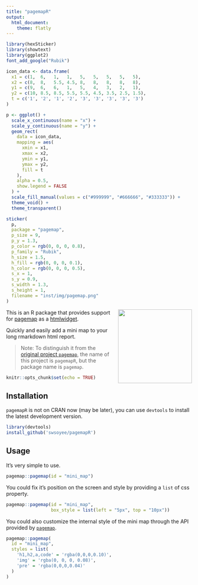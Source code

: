 ```yaml
---
title: "pagemapR"
output: 
  html_document: 
    theme: flatly
---
```


```r
library(hexSticker)
library(showtext)
library(ggplot2)
font_add_google("Rubik")

icon_data <- data.frame(
  x1 = c(1,  6,   1,   1,   5,   5,   5,   5,   5),
  x2 = c(8,  8,   5.5, 4.5, 8,   8,   8,   8,   8),
  y1 = c(9,  6,   6,   1,   5,   4,   3,   2,   1),
  y2 = c(10, 8.5, 8.5, 5.5, 5.5, 4.5, 3.5, 2.5, 1.5),
  t = c('1', '2', '1', '2', '3', '3', '3', '3', '3')
)

p <- ggplot() +
  scale_x_continuous(name = "x") +
  scale_y_continuous(name = "y") +
  geom_rect(
    data = icon_data,
    mapping = aes(
      xmin = x1,
      xmax = x2,
      ymin = y1,
      ymax = y2,
      fill = t
    ),
    alpha = 0.5,
    show.legend = FALSE
  ) +
  scale_fill_manual(values = c("#999999", "#666666", "#333333")) +
  theme_void() +
  theme_transparent()

sticker(
  p,
  package = "pagemap",
  p_size = 9,
  p_y = 1.3,
  p_color = rgb(0, 0, 0, 0.8),
  p_family = "Rubik",
  h_size = 1.5,
  h_fill = rgb(0, 0, 0, 0.1),
  h_color = rgb(0, 0, 0, 0.5),
  s_x = 1,
  s_y = 0.9,
  s_width = 1.3,
  s_height = 1,
  filename = "inst/img/pagemap.png"
)
```

<img src="./inst/img/pagemap.png" width="200" align="right" style="max-width: 50%;margin-left:20px;">


This is an R package that provides support for [pagemap](https://larsjung.de/pagemap/) as a [htmlwidget](http://htmlwidgets.org/).

Quickly and easily add a mini map to your long rmarkdown html report.

> Note: To distinguish it from the [original project `pagemap`](https://larsjung.de/pagemap/), the name of this project is `pagemapR`, but the package name is `pagemap`.

```r
knitr::opts_chunk$set(echo = TRUE)
```

## Installation

`pagemapR` is not on CRAN now (may be later), you can use `devtools` to install the latest development version.

```r
library(devtools)
install_github('swsoyee/pagemapR')
```

## Usage

It's very simple to use.

```r
pagemap::pagemap(id = "mini_map")
```

You could fix it's position on the screen and style by providing a `list` of css property.

```r
pagemap::pagemap(id = "mini_map",
                 box_style = list(left = "5px", top = "10px"))
```

You could also customize the internal style of the mini map through the API provided by [`pagemap`](https://larsjung.de/pagemap/).

```r
pagemap::pagemap(
  id = "mini_map",
  styles = list(
    'h1,h2,a,code' = 'rgba(0,0,0,0.10)',
    'img' = 'rgba(0, 0, 0, 0.08)',
    'pre' = 'rgba(0,0,0,0.04)'
  )
)
```
